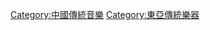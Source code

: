 {{Commonscat|Musical instruments of China}}
[[Category:中國傳統音樂|Category:中國傳統音樂]]
[[Category:東亞傳統樂器|Category:東亞傳統樂器]]
